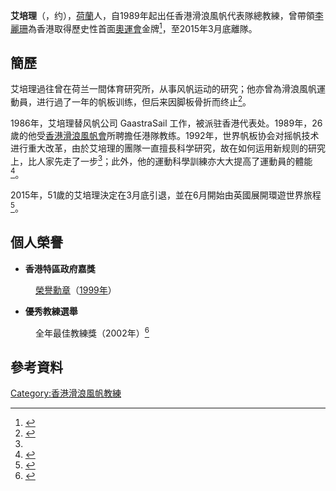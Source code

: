 '''艾培理'''（{{lang-nl|René Appel}}，约{{bd|1964年||||}}）{{MH}}，[[荷蘭|荷蘭]]人，自1989年起出任香港滑浪風帆代表隊總教練，曾帶領[[李麗珊|李麗珊]]為香港取得歷史性首面[[奧運會|奧運會]]金牌<ref>{{cite news|title=艾培理一手打造「香港驕傲」|url=http://news.singtao.ca/toronto/2008-07-31/1217513478d1190933.html|newspaper=星島日報|date=2008-07-31|access-date=2014-03-11|archive-url=https://web.archive.org/web/20140311124639/http://news.singtao.ca/toronto/2008-07-31/1217513478d1190933.html|archive-date=2014-03-11|dead-url=yes}}</ref>，至2015年3月底離隊。

==簡歷==
艾培理過往曾在荷兰一間体育研究所，从事风帆运动的研究；他亦曾為滑浪風帆運動員，进行過了一年的帆板训练，但后来因脚板骨折而终止<ref name="晶报">{{cite news|title=“中国离奥运金牌不远”——专访李丽珊的教练艾培理|url=http://paper.sznews.com/jb/20061021/ca2479029.htm|newspaper=晶报|date=2006-08-21|deadurl=yes|archiveurl=https://web.archive.org/web/20070705150125/http://paper.sznews.com/jb/20061021/ca2479029.htm|archivedate=2007-07-05}}</ref>。

1986年，艾培理替风帆公司 GaastraSail 工作，被派驻香港代表处。1989年，26歲的他受[[香港滑浪風帆會|香港滑浪風帆會]]所聘擔任港隊教练。1992年，世界帆板协会对摇帆技术进行重大改革，由於艾培理的團隊一直擅長科学研究，故在如何运用新规则的研究上，比人家先走了一步<ref name="晶报"/>；此外，他的運動科學訓練亦大大提高了運動員的體能<ref>{{cite news|title=猛男組合助「珊珊」衝金|url=http://hk.apple.nextmedia.com/sports/art/20040815/4240441|newspaper=蘋果日報|date=2004-08-15}}</ref>。

2015年，51歲的艾培理決定在3月底引退，並在6月開始由英國展開環遊世界旅程<ref>{{cite news|title=話題：珊珊恩師臨別贈言 艾培理：港人要信自己|url=http://hk.apple.nextmedia.com/sports/art/20150115/19002979|newspaper=蘋果日報|date=2015-01-15}}</ref>。

==個人榮譽==
*'''香港特區政府嘉獎'''
:[[榮譽勳章_(香港)|榮譽勳章]]（[[香港1999年度授勳及嘉獎名單|1999年]]）

*'''優秀教練選舉'''
:全年最佳教練獎（2002年）<ref>{{cite news|title=艾培理、沈金康膺最佳教練|url=http://hk.apple.nextmedia.com/sports/art/20020422/2557503|newspaper=蘋果日報|date=2002-04-22}}</ref>

==參考資料==
{{Reflist}}

{{DEFAULTSORT:APPEL Rene}}
[[Category:香港滑浪風帆教練|Category:香港滑浪風帆教練]]